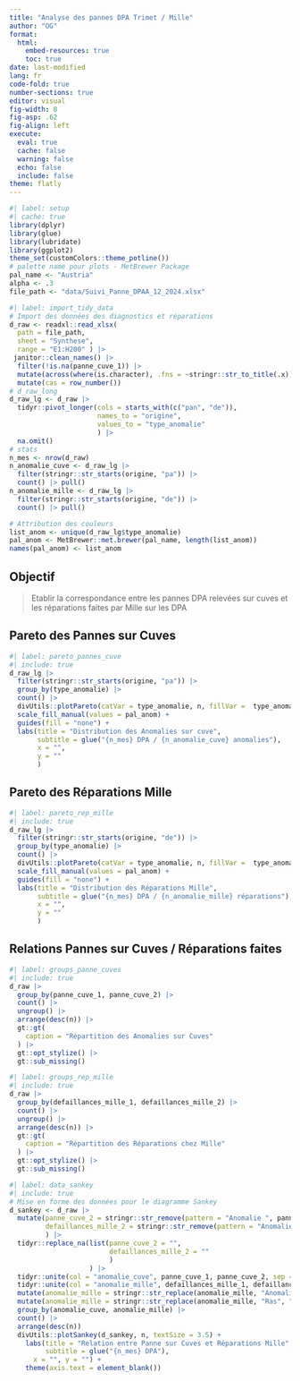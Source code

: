 ```yaml
---
title: "Analyse des pannes DPA Trimet / Mille"
author: "OG"
format: 
  html:
    embed-resources: true
    toc: true
date: last-modified
lang: fr
code-fold: true
number-sections: true
editor: visual
fig-width: 8
fig-asp: .62
fig-align: left
execute:
  eval: true
  cache: false
  warning: false
  echo: false
  include: false
theme: flatly
---
```


```r
#| label: setup
#| cache: true
library(dplyr)
library(glue)
library(lubridate)
library(ggplot2)
theme_set(customColors::theme_potline())
# palette name pour plots - MetBrewer Package
pal_name <- "Austria"
alpha <- .3
file_path <- "data/Suivi_Panne_DPAA_12_2024.xlsx"
```

```r
#| label: import_tidy_data
# Import des données des diagnostics et réparations
d_raw <- readxl::read_xlsx(
  path = file_path,
  sheet = "Synthese",
  range = "E1:H200" ) |>
 janitor::clean_names() |> 
  filter(!is.na(panne_cuve_1)) |> 
  mutate(across(where(is.character), .fns = ~stringr::str_to_title(.x))) |> 
  mutate(cas = row_number())
# d_raw_long
d_raw_lg <- d_raw |> 
  tidyr::pivot_longer(cols = starts_with(c("pan", "de")),
                      names_to = "origine",
                      values_to = "type_anomalie"
                      ) |> 
  na.omit()
# stats
n_mes <- nrow(d_raw)
n_anomalie_cuve <- d_raw_lg |> 
  filter(stringr::str_starts(origine, "pa")) |> 
  count() |> pull()
n_anomalie_mille <- d_raw_lg |> 
  filter(stringr::str_starts(origine, "de")) |> 
  count() |> pull()

# Attribution des couleurs
list_anom <- unique(d_raw_lg$type_anomalie)
pal_anom <- MetBrewer::met.brewer(pal_name, length(list_anom)) 
names(pal_anom) <- list_anom
```

## Objectif

> Etablir la correspondance entre les pannes DPA relevées sur cuves et
> les réparations faites par Mille sur les DPA

## Pareto des Pannes sur Cuves

```r
#| label: pareto_pannes_cuve
#| include: true
d_raw_lg |> 
  filter(stringr::str_starts(origine, "pa")) |> 
  group_by(type_anomalie) |> 
  count() |> 
  divUtils::plotPareto(catVar = type_anomalie, n, fillVar =  type_anomalie, flip = T) +
  scale_fill_manual(values = pal_anom) +
  guides(fill = "none") +
  labs(title = "Distribution des Anomalies sur cuve",
       subtitle = glue("{n_mes} DPA / {n_anomalie_cuve} anomalies"),
       x = "",
       y = ""
       )
```

## Pareto des Réparations Mille

```r
#| label: pareto_rep_mille
#| include: true
d_raw_lg |> 
  filter(stringr::str_starts(origine, "de")) |> 
  group_by(type_anomalie) |> 
  count() |> 
  divUtils::plotPareto(catVar = type_anomalie, n, fillVar =  type_anomalie, flip = T) +
  scale_fill_manual(values = pal_anom) +
  guides(fill = "none") +
  labs(title = "Distribution des Réparations Mille",
       subtitle = glue("{n_mes} DPA / {n_anomalie_mille} réparations"),
       x = "",
       y = ""
       )
```

## Relations Pannes sur Cuves / Réparations faites

```r
#| label: groups_panne_cuves
#| include: true
d_raw |> 
  group_by(panne_cuve_1, panne_cuve_2) |> 
  count() |> 
  ungroup() |> 
  arrange(desc(n)) |> 
  gt::gt(
    caption = "Répartition des Anomalies sur Cuves"
  ) |> 
  gt::opt_stylize() |> 
  gt::sub_missing()
```

```r
#| label: groups_rep_mille
#| include: true
d_raw |> 
  group_by(defaillances_mille_1, defaillances_mille_2) |> 
  count() |> 
  ungroup() |> 
  arrange(desc(n)) |> 
  gt::gt(
    caption = "Répartition des Réparations chez Mille"
  ) |> 
  gt::opt_stylize() |> 
  gt::sub_missing()
```

```r
#| label: data_sankey
#| include: true
# Mise en forme des données pour le diagramme Sankey
d_sankey <- d_raw |> 
  mutate(panne_cuve_2 = stringr::str_remove(pattern = "Anomalie ", panne_cuve_2 ),
         defaillances_mille_2 = stringr::str_remove(pattern = "Anomalie ", defaillances_mille_2)
         ) |> 
  tidyr::replace_na(list(panne_cuve_2 = "", 
                         defaillances_mille_2 = ""
                         )
                    ) |>  
  tidyr::unite(col = "anomalie_cuve", panne_cuve_1, panne_cuve_2, sep = " ", na.rm = T, remove = F) |> 
  tidyr::unite(col = "anomalie_mille", defaillances_mille_1, defaillances_mille_2, sep = " ", na.rm = T, remove = F) |> 
  mutate(anomalie_mille = stringr::str_replace(anomalie_mille, "Anomalie", "Réparation" )) |> 
  mutate(anomalie_mille = stringr::str_replace(anomalie_mille, "Ras", "RAS" )) |>
  group_by(anomalie_cuve, anomalie_mille) |> 
  count() |> 
  arrange(desc(n))
  divUtils::plotSankey(d_sankey, n, textSize = 3.5) +
    labs(title = "Relation entre Panne sur Cuves et Réparations Mille",
         subtitle = glue("{n_mes} DPA"),
      x = "", y = "") +
    theme(axis.text = element_blank())
```
